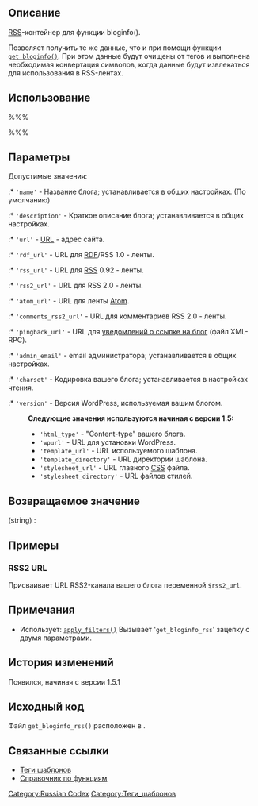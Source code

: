{{Languages|
{{en|Function Reference/get_bloginfo_rss}}
{{ja|テンプレートタグ/get_bloginfo_rss}}
{{ru|Теги шаблонов/get_bloginfo_rss}}
}}

== Описание ==

[[wikipedia:Rss|RSS]]-контейнер для функции bloginfo(). 

Позволяет получить те же данные, что и при помощи функции [[Теги шаблонов/get_bloginfo|<tt>get_bloginfo()</tt>]]. При этом данные будут очищены от тегов и выполнена необходимая конвертация символов, когда данные будут извлекаться для использования в RSS-лентах. 

== Использование ==

%%%<?php get_bloginfo_rss( $show ) ?>%%%

== Параметры ==

{{Parameter|$show|string|Детальная информация о вашем блоге.|необязательный|'name'}}
Допустимые значения:
:* <tt>'name'</tt> - Название блога; устанавливается в общих настройках. (По умолчанию)
:* <tt>'description'</tt> - Краткое описание блога; устанавливается в общих настройках.
:* <tt>'url'</tt> - [[Глоссарий|URL]] - адрес сайта.
:* <tt>'rdf_url'</tt> - URL для [[Глоссарий#RDF|RDF]]/RSS 1.0 - ленты.
:* <tt>'rss_url'</tt> - URL для [[Глоссарий#RSS|RSS]] 0.92 - ленты.
:* <tt>'rss2_url'</tt> - URL для RSS 2.0 - ленты.
:* <tt>'atom_url'</tt> - URL для ленты [[Глоссарий#Atom|Atom]].
:* <tt>'comments_rss2_url'</tt> - URL для комментариев RSS 2.0 - ленты.
:* <tt>'pingback_url'</tt> - URL для [[Глоссарий#PingBack|уведомлений о ссылке на блог]] (файл XML-RPC).
:* <tt>'admin_email'</tt> - email администратора; устанавливается в общих настройках.
:* <tt>'charset'</tt> - Кодировка вашего блога; устанавливается в настройках чтения.
:* <tt>'version'</tt> - Версия WordPress, используемая вашим блогом.

: '''Следующие значения используются начиная с версии 1.5:'''
:* <tt>'html_type'</tt> - "Content-type" вашего блога.
:* <tt>'wpurl'</tt> - URL для установки WordPress.
:* <tt>'template_url'</tt> - URL используемого шаблона.
:* <tt>'template_directory'</tt> -  URL директории шаблона.
:* <tt>'stylesheet_url'</tt> - URL главного [[Глоссарий#CSS|CSS]] файла.
:* <tt>'stylesheet_directory'</tt> - URL файлов стилей.

== Возвращаемое значение ==

; (string) : 

== Примеры ==

=== RSS2 URL ===

Присваивает URL RSS2-канала вашего блога переменной <tt>$rss2_url</tt>.

 <?php $rss2_url = get_bloginfo_rss('rss2_url'); ?>

== Примечания ==

* Использует: [[Function_Reference/apply_filters|<tt>apply_filters()</tt>]] Вызывает '<tt>get_bloginfo_rss</tt>' зацепку с двумя параметрами.

== История изменений ==

Появился, начиная с версии 1.5.1

== Исходный код ==

Файл <tt>get_bloginfo_rss()</tt> расположен в {{Trac|wp-includes/feed.php}}.

== Связанные ссылки ==

* [[Теги шаблонов]]
* [[Справочник по функциям]]

[[Category:Russian Codex]]
[[Category:Теги_шаблонов]]